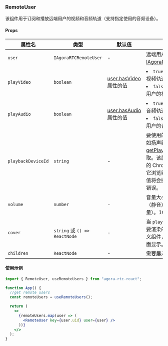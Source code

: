 ### RemoteUser

该组件用于订阅和播放远端用户的视频和音频轨道（支持指定使用的音频设备）。

#### Props

| 属性名             | 类型                          | 默认值                                                                                                                                                     | 描述                                                                                                                                                                                                                                                                                                       |
| ------------------ | ----------------------------- | ---------------------------------------------------------------------------------------------------------------------------------------------------------- | ---------------------------------------------------------------------------------------------------------------------------------------------------------------------------------------------------------------------------------------------------------------------------------------------------------- |
| `user`             | `IAgoraRTCRemoteUser`         | -                                                                                                                                                          | 远端用户对象。详见 [IAgoraRTCRemoteUser](https://docportal.shengwang.cn/cn/live-streaming-premium-4.x/API%20Reference/web_ng/interfaces/iagorartcremoteuser.html)。                                                                                                                                        |
| `playVideo`        | `boolean`                     | [user.hasVideo](https://docportal.shengwang.cn/cn/live-streaming-premium-4.x/API%20Reference/web_ng/interfaces/iagorartcremoteuser.html#hasvideo) 属性的值 | <li>`true`：播放远端用户的视频轨道。</li><li>`false`：停止播放远端用户的视频轨道。</li>                                                                                                                                                                                                                    |
| `playAudio`        | `boolean`                     | [user.hasAudio](https://docportal.shengwang.cn/cn/live-streaming-premium-4.x/API%20Reference/web_ng/interfaces/iagorartcremoteuser.html#hasaudio) 属性的值 | <li>`true`：播放远端用户的音频轨道。</li><li>`false`：停止播放远端用户的音频轨道。</li>                                                                                                                                                                                                                    |
| `playbackDeviceId` | `string`                      | -                                                                                                                                                          | 要使用的播放设备 ID，例如扬声器。设备 ID 通过 [getPlaybackDevices](https://docportal.shengwang.cn/cn/live-streaming-premium-4.x/API%20Reference/web_ng/interfaces/iagorartc.html#getplaybackdevices) 获取。该属性仅支持桌面端的 Chrome 浏览器，在其它浏览器上修改该属性的值将会抛出 `NOT_SUPPORTED` 错误。 |
| `volume`           | `number`                      | -                                                                                                                                                          | 音量大小。取值范围从 0（静音）到 1000（最大音量）。100 为原始音量。                                                                                                                                                                                                                                        |
| `cover`            | `string` 或 `() => ReactNode` | -                                                                                                                                                          | 当 `playVideo` 为 `false`时要渲染的封面图片或自定义组件，用于替代视频画面显示。                                                                                                                                                                                                                            |
| `children`         | `ReactNode`                   | -                                                                                                                                                          | 需要展示的 React 节点。                                                                                                                                                                                                                                                                                    |

#### 使用示例

```jsx
import { RemoteUser, useRemoteUsers } from "agora-rtc-react";

function App() {
  //get remote users
  const remoteUsers = useRemoteUsers();

  return (
    <>
      {remoteUsers.map(user => (
        <RemoteUser key={user.uid} user={user} />
      ))}
    </>
  );
}
```
